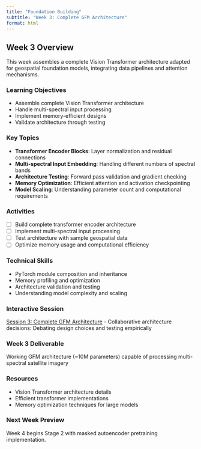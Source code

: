 ```yaml
---
title: "Foundation Building"
subtitle: "Week 3: Complete GFM Architecture"
format: html
---
```


## Week 3 Overview



This week assembles a complete Vision Transformer architecture adapted for geospatial foundation models, integrating data pipelines and attention mechanisms.

### Learning Objectives
- Assemble complete Vision Transformer architecture
- Handle multi-spectral input processing
- Implement memory-efficient designs
- Validate architecture through testing

### Key Topics
- **Transformer Encoder Blocks**: Layer normalization and residual connections
- **Multi-spectral Input Embedding**: Handling different numbers of spectral bands
- **Architecture Testing**: Forward pass validation and gradient checking
- **Memory Optimization**: Efficient attention and activation checkpointing
- **Model Scaling**: Understanding parameter count and computational requirements

### Activities
- [ ] Build complete transformer encoder architecture
- [ ] Implement multi-spectral input processing
- [ ] Test architecture with sample geospatial data
- [ ] Optimize memory usage and computational efficiency

### Technical Skills
- PyTorch module composition and inheritance
- Memory profiling and optimization
- Architecture validation and testing
- Understanding model complexity and scaling

### Interactive Session
[Session 3: Complete GFM Architecture](interactive-sessions/session3_architecture.qmd) - Collaborative architecture decisions: Debating design choices and testing empirically

### **Week 3 Deliverable**
Working GFM architecture (~10M parameters) capable of processing multi-spectral satellite imagery

### Resources
- Vision Transformer architecture details
- Efficient transformer implementations
- Memory optimization techniques for large models

### Next Week Preview
Week 4 begins Stage 2 with masked autoencoder pretraining implementation.